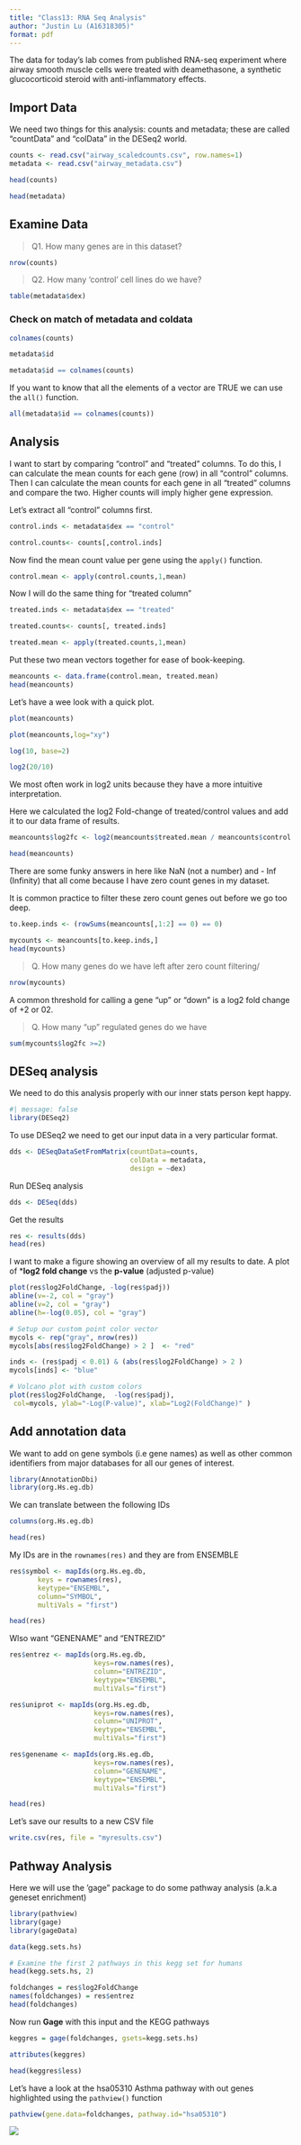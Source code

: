 ```yaml
---
title: "Class13: RNA Seq Analysis"
author: "Justin Lu (A16318305)"
format: pdf
---
```


The data for today's lab comes from published RNA-seq experiment where airway smooth muscle cells were treated with deamethasone, a synthetic glucocorticoid steroid with anti-inflammatory effects.

## Import Data

We need two things for this analysis: counts and metadata; these are called "countData" and "colData" in the DESeq2 world.

```r
counts <- read.csv("airway_scaledcounts.csv", row.names=1)
metadata <- read.csv("airway_metadata.csv")
```

```r
head(counts)
```

```r
head(metadata)
```

## Examine Data

>Q1. How many genes are in this dataset? 

```r
nrow(counts)
```
>Q2. How many ‘control’ cell lines do we have?

```r
table(metadata$dex)
```

### Check on match of metadata and coldata

```r
colnames(counts)
```

```r
metadata$id
```

```r
metadata$id == colnames(counts)
```

If you want to know that all the elements of a vector are TRUE we can use the `all()` function.

```r
all(metadata$id == colnames(counts))
```
 

## Analysis

I want to start by comparing "control" and "treated" columns. To do this, I can calculate the mean counts for each gene (row) in all "control" columns. Then I can calculate the mean counts for each gene in all "treated" columns and compare the two.  Higher counts will imply higher gene expression.

Let's extract all "control" columns first.

```r
control.inds <- metadata$dex == "control"
```

```r
control.counts<- counts[,control.inds]
```

Now find the mean count value per gene using the `apply()` function.

```r
control.mean <- apply(control.counts,1,mean)
```

Now I will do the same thing for "treated column"

```r
treated.inds <- metadata$dex == "treated"
```

```r
treated.counts<- counts[, treated.inds]
```

```r
treated.mean <- apply(treated.counts,1,mean)
```

Put these two mean vectors together for ease of book-keeping. 

```r
meancounts <- data.frame(control.mean, treated.mean)
head(meancounts)
```


Let's have a wee look with a quick plot.

```r
plot(meancounts)
```

```r
plot(meancounts,log="xy")
```

```r
log(10, base=2)
```

```r
log2(20/10)
```

We most often work in log2 units because they have a more intuitive interpretation. 

Here we calculated the log2 Fold-change of treated/control values and add it to our data frame of results.

```r
meancounts$log2fc <- log2(meancounts$treated.mean / meancounts$control.mean)

head(meancounts)
```

There are some funky answers in here like NaN (not a number) and - Inf (Infinity) that all come because I have zero count genes in my dataset.

It is common practice to filter these zero count genes out before we go too deep.

```r
to.keep.inds <- (rowSums(meancounts[,1:2] == 0) == 0) 

mycounts <- meancounts[to.keep.inds,]
head(mycounts)
```


>Q. How many genes do we have left after zero count filtering/

```r
nrow(mycounts)      
```

A common threshold for calling a gene "up" or "down" is a log2 fold change of +2 or 02.

>Q. How many "up" regulated genes do we have

```r
sum(mycounts$log2fc >=2)
```

## DESeq analysis

We need to do this analysis properly with our inner stats person kept happy.

```r
#| message: false
library(DESeq2)
```

To use DESeq2 we need to get our input data in a very particular format.

```r
dds <- DESeqDataSetFromMatrix(countData=counts, 
                              colData = metadata, 
                              design = ~dex)
```

Run DESeq analysis 

```r
dds <- DESeq(dds)
```

Get the results
```r
res <- results(dds)
head(res)
```

I want to make a figure showing an overview of all my results to date. 
A plot of ***log2 fold change** vs the **p-value** (adjusted p-value)

```r
plot(res$log2FoldChange, -log(res$padj))
abline(v=-2, col = "gray")
abline(v=2, col = "gray")
abline(h=-log(0.05), col = "gray")

# Setup our custom point color vector 
mycols <- rep("gray", nrow(res))
mycols[abs(res$log2FoldChange) > 2 ]  <- "red" 

inds <- (res$padj < 0.01) & (abs(res$log2FoldChange) > 2 )
mycols[inds] <- "blue"

# Volcano plot with custom colors 
plot(res$log2FoldChange,  -log(res$padj), 
 col=mycols, ylab="-Log(P-value)", xlab="Log2(FoldChange)" )
```

## Add annotation data

We want to add on gene symbols (i.e gene names) as well as other common identifiers from major databases for all our genes of interest. 

```r
library(AnnotationDbi)
library(org.Hs.eg.db)
```

We can translate between the following IDs

```r
columns(org.Hs.eg.db)
```

```r
head(res)
```

My IDs are in the `rownames(res)` and they are from ENSEMBLE

```r
res$symbol <- mapIds(org.Hs.eg.db,
       keys = rownames(res),
       keytype="ENSEMBL",
       column="SYMBOL",
       multiVals = "first")
```

```r
head(res)
```

Wlso want "GENENAME" and "ENTREZID"
```r
res$entrez <- mapIds(org.Hs.eg.db,
                     keys=row.names(res),
                     column="ENTREZID",
                     keytype="ENSEMBL",
                     multiVals="first")

res$uniprot <- mapIds(org.Hs.eg.db,
                     keys=row.names(res),
                     column="UNIPROT",
                     keytype="ENSEMBL",
                     multiVals="first")

res$genename <- mapIds(org.Hs.eg.db,
                     keys=row.names(res),
                     column="GENENAME",
                     keytype="ENSEMBL",
                     multiVals="first")
```

```r
head(res)
```

Let's save our results to a new CSV file
```r
write.csv(res, file = "myresults.csv")
```

## Pathway Analysis 

Here we will use the 'gage" package to do some pathway analysis (a.k.a geneset enrichment)

```r
library(pathview)
library(gage)
library(gageData)
```

```r
data(kegg.sets.hs)

# Examine the first 2 pathways in this kegg set for humans
head(kegg.sets.hs, 2)
```

```r
foldchanges = res$log2FoldChange
names(foldchanges) = res$entrez
head(foldchanges)
```

Now run **Gage** with this input and the KEGG pathways

```r
keggres = gage(foldchanges, gsets=kegg.sets.hs)
```

```r
attributes(keggres)
```

```r
head(keggres$less)
```

Let's have a look at the hsa05310 Asthma pathway with out genes highlighted using the `pathview()` function

```r
pathview(gene.data=foldchanges, pathway.id="hsa05310")
```

![](hsa05310.pathview.png)
